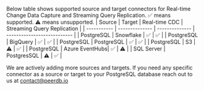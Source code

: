 
Below table shows supported source and target connectors for Real-time Change Data Capture and Streaming Query Replication. ✅ means supported. ⚠️  means unsupported. 
| Source      | Target         | Real-time CDC   | Streaming Query Replication |
| ----------- | -------------- | --------------  | --------------------------- |
| PostgreSQL  | Snowflake      |       ✅        |             ✅              |
| PostgreSQL  | BigQuery       |       ✅        |             ✅              |
| PostgreSQL  | PostgreSQL    |       ✅        |             ✅              |
| PostgreSQL  | S3             |       ⚠️        |             ✅              |
| PostgreSQL  | Azure EventHubs|       ✅        |             ⚠️              |
| SQL Server  | PostgresSQL    |       ⚠️        |             ✅              |

We are actively adding more sources and targets. If you need any specific connector as a source or target to your PostgreSQL database reach out to us at contact@peerdb.io